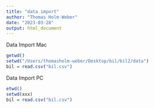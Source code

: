 ```yaml
---
title: "data import"
author: "Thomas Holm-Weber"
date: "2023-03-28"
output: html_document
---
```


Data Import Mac
```r
getwd()
setwd("/Users/thomasholm-weber/Desktop/bil/bil2/data")
bil = read.csv("bil.csv")

```
Data Import PC
```r
etwd()
setwd(xxx)
bil = read.csv("bil.csv")
```

